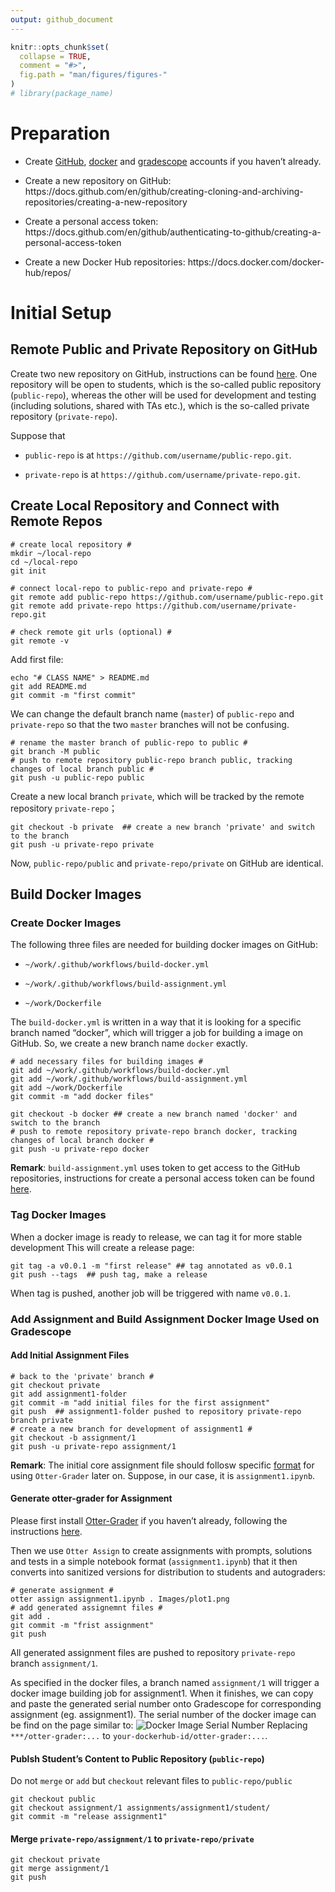 ```yaml
---
output: github_document
---
```


<!-- README.md is generated from README.Rmd. Please edit that file -->

```r
knitr::opts_chunk$set(
  collapse = TRUE,
  comment = "#>",
  fig.path = "man/figures/figures-"
)
# library(package_name)
```


# Preparation

 - Create [GitHub](https://github.com), [docker](https://www.docker.com) and [gradescope](https://www.gradescope.com) accounts if you haven't already.
 
 - Create a new repository on GitHub: https://docs.github.com/en/github/creating-cloning-and-archiving-repositories/creating-a-new-repository
 
 - Create a personal access token: https://docs.github.com/en/github/authenticating-to-github/creating-a-personal-access-token
 
 - Create a new Docker Hub repositories: https://docs.docker.com/docker-hub/repos/
 
 
 
# Initial Setup

## Remote Public and Private Repository on GitHub

Create two new repository on GitHub, instructions can be found [here](https://docs.github.com/en/github/creating-cloning-and-archiving-repositories/creating-a-new-repository). One repository will be open to students, which is the so-called public repository (`public-repo`), whereas the other will be used for development and testing (including solutions, shared with TAs etc.), which is the so-called private repository (`private-repo`).

Suppose that 

  - `public-repo` is at `https://github.com/username/public-repo.git`.
  
  - `private-repo` is at `https://github.com/username/private-repo.git`.
  
## Create Local Repository and Connect with Remote Repos

```
# create local repository #
mkdir ~/local-repo
cd ~/local-repo
git init

# connect local-repo to public-repo and private-repo #
git remote add public-repo https://github.com/username/public-repo.git
git remote add private-repo https://github.com/username/private-repo.git

# check remote git urls (optional) #
git remote -v
```

Add first file:
```
echo "# CLASS NAME" > README.md
git add README.md
git commit -m "first commit"
```
We can change the default branch name (`master`) of `public-repo` and `private-repo` so that the two `master` branches will not be confusing.
```
# rename the master branch of public-repo to public #
git branch -M public
# push to remote repository public-repo branch public, tracking changes of local branch public #
git push -u public-repo public
```

Create a new local branch `private`, which will be tracked by the remote repository `private-repo`；
```
git checkout -b private  ## create a new branch 'private' and switch to the branch
git push -u private-repo private
```

Now, `public-repo/public` and `private-repo/private` on GitHub are identical.

## Build Docker Images

### Create Docker Images

The following three files are needed for building docker images on GitHub:

- `~/work/.github/workflows/build-docker.yml`

- `~/work/.github/workflows/build-assignment.yml`

- `~/work/Dockerfile`

The `build-docker.yml` is written in a way that it is looking for a specific branch named "docker", which will trigger a job for building a image on GitHub. So, we create a new branch name `docker` exactly.
```
# add necessary files for building images #
git add ~/work/.github/workflows/build-docker.yml
git add ~/work/.github/workflows/build-assignment.yml
git add ~/work/Dockerfile
git commit -m "add docker files"

git checkout -b docker ## create a new branch named 'docker' and switch to the branch
# push to remote repository private-repo branch docker, tracking changes of local branch docker #
git push -u private-repo docker
```

**Remark**: `build-assignment.yml` uses token to get access to the GitHub repositories, instructions for create a personal access token can be found [here](https://docs.github.com/en/github/authenticating-to-github/creating-a-personal-access-token).

### Tag Docker Images

When a docker image is ready to release, we can tag it for more stable development This will create a release page:
```
git tag -a v0.0.1 -m "first release" ## tag annotated as v0.0.1
git push --tags  ## push tag, make a release
```
When tag is pushed, another job will be triggered with name `v0.0.1`.

### Add Assignment and Build Assignment Docker Image Used on Gradescope

#### Add Initial Assignment Files 
```
# back to the 'private' branch #
git checkout private
git add assignment1-folder
git commit -m "add initial files for the first assignment"
git push  ## assignment1-folder pushed to repository private-repo branch private
# create a new branch for development of assignment1 #
git checkout -b assignment/1
git push -u private-repo assignment/1
```

**Remark**: The initial core assignment file should follosw specific [format](https://otter-grader.readthedocs.io/en/latest/otter_assign/python_notebook_format.html) for using `Otter-Grader` later on. Suppose, in our case, it is `assignment1.ipynb`.

#### Generate otter-grader for Assignment

Please first install [Otter-Grader](https://ucbds-infra.github.io/ds-course-infra-guide/autograding/otter.html) if you haven't already, following the instructions [here](https://otter-grader.readthedocs.io/en/latest/index.html#installation).

Then we use `Otter Assign` to create assignments with prompts, solutions and tests in a simple notebook format (`assignment1.ipynb`) that it then converts into sanitized versions for distribution to students and autograders:

```
# generate assignment #
otter assign assignment1.ipynb . Images/plot1.png
# add generated assignemnt files #
git add .
git commit -m "frist assignment"
git push
```
All generated assignment files are pushed to repository `private-repo` branch `assignment/1`.

As specified in the docker files, a branch named `assignment/1` will trigger a docker image building job for assignment1. When it finishes, we can copy and paste the generated serial number onto Gradescope for corresponding assignment (eg. assignment1). The serial number of the docker image can be find on the page similar to:
![Docker Image Serial Number](images/docker_serial_number.png)
Replacing `***/otter-grader:...` to `your-dockerhub-id/otter-grader:...`.

#### Publsh Student's Content to Public Repository (`public-repo`)
Do not `merge` or `add` but `checkout` relevant files to `public-repo/public`
```
git checkout public 
git checkout assignment/1 assignments/assignment1/student/
git commit -m "release assignment1"
```

#### Merge `private-repo/assignment/1` to `private-repo/private`

```
git checkout private
git merge assignment/1
git push
```

